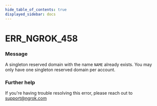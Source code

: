 ```yaml
---
hide_table_of_contents: true
displayed_sidebar: docs
---
```



# ERR_NGROK_458

### Message

A singleton reserved domain with the name `NAME` already exists. You may only have one singleton reserved domain per account.

<ErrorDetails error="err_ngrok_458" />

### Further help

If you're having trouble resolving this error, please reach out to [support@ngrok.com](mailto:support@ngrok.com?subject=Help%20with%20ERR_NGROK_458)

